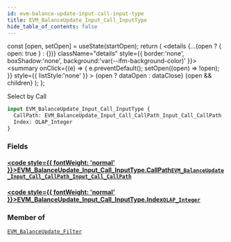 ```yaml
---
id: evm-balance-update-input-call-input-type
title: EVM_BalanceUpdate_Input_Call_InputType
hide_table_of_contents: false
---
```







  const [open, setOpen] = useState(startOpen);
  return (
    <details {...(open ? { open: true } : {})} className="details" style={{ border:'none', boxShadow:'none', background:'var(--ifm-background-color)' }}>
      <summary
        onClick={(e) => {
          e.preventDefault();
          setOpen((open) => !open);
        }}
        style={{ listStyle:'none' }}
      >
      {open ? dataOpen : dataClose}
      </summary>
      {open && children}
    </details>
  );
};








Select by Call


```graphql
input EVM_BalanceUpdate_Input_Call_InputType {
  CallPath: EVM_BalanceUpdate_Input_Call_CallPath_Input_Call_CallPath
  Index: OLAP_Integer
}
```




### Fields

#### [<code style={{ fontWeight: 'normal' }}>EVM_BalanceUpdate_Input_Call_InputType.<b>CallPath</b></code>](#)<Bullet />[`EVM_BalanceUpdate_Input_Call_CallPath_Input_Call_CallPath`](/docs/graphql-reference/inputs/evm-balance-update-input-call-call-path-input-call-call-path) <Badge class="badge badge--secondary" text="input"/> 
> 
> 
> 
> 

#### [<code style={{ fontWeight: 'normal' }}>EVM_BalanceUpdate_Input_Call_InputType.<b>Index</b></code>](#)<Bullet />[`OLAP_Integer`](/docs/graphql-reference/inputs/olap-integer) <Badge class="badge badge--secondary" text="input"/> 
> 
> 
> 
> 



### Member of

[`EVM_BalanceUpdate_Filter`](/docs/graphql-reference/inputs/evm-balance-update-filter)  <Badge class="badge badge--secondary" text="input"/>

